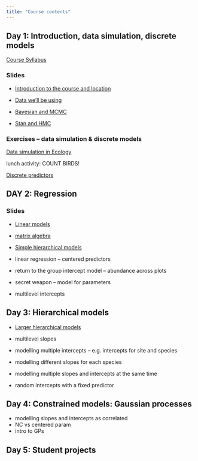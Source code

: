```yaml
---
title: "Course contents"
---
```


## Day 1: Introduction, data simulation, discrete models

[Course Syllabus](PlanDeCoursBIO709.pdf)

### Slides

* [Introduction to the course and location](slides/00_Introduction)
* [Data we'll be using](slides/01_Data)

* [Bayesian and MCMC](slides/02_Bayesian)
* [Stan and HMC](slides/03_Stan)

### Exercises -- data simulation & discrete models

[Data simulation in Ecology](topics/01_simulation)

lunch activity: COUNT BIRDS!

[Discrete predictors](topics/discrete_predictor)

## DAY 2: Regression

### Slides

* [Linear models](slides/04_Linear_model)
 
* [matrix algebra](slides/05_Matrix_algebra_advanced)

* [Simple hierarchical models](slides/06_Simple_hierarchical_model)

* linear regression -- centered predictors
* return to the group intercept model -- abundance across plots
* secret weapon -- model for parameters
* multilevel intercepts

## Day 3: Hierarchical models

* [Larger hierarchical models](slides/07_Complex_hierarchical_model)

* multilevel slopes
* modelling multiple intercepts -- e.g. intercepts for site and species
* modelling different slopes for each species
* modelling multiple slopes and intercepts at the same time
* random intercepts with a fixed predictor

## Day 4: Constrained models: Gaussian processes

* modelling slopes and intercepts as correlated
* NC vs centered param
* intro to GPs

## Day 5: Student projects 





